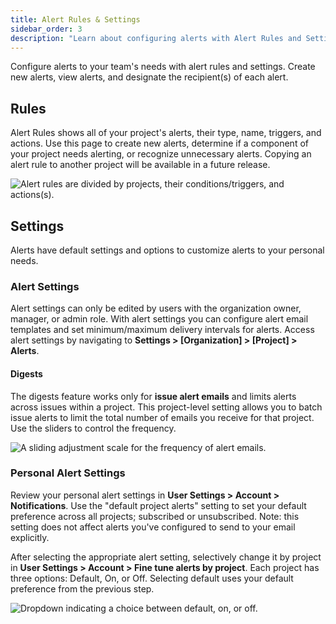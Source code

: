 ```yaml
---
title: Alert Rules & Settings
sidebar_order: 3
description: "Learn about configuring alerts with Alert Rules and Settings."
---
```


Configure alerts to your team's needs with alert rules and settings. Create new alerts, view alerts, and designate the recipient(s) of each alert.

## Rules

Alert Rules shows all of your project's alerts, their type, name, triggers, and actions. Use this page to create new alerts, determine if a component of your project needs alerting, or recognize unnecessary alerts. Copying an alert rule to another project will be available in a future release.

![Alert rules are divided by projects, their conditions/triggers, and actions(s).](alert-listing.png)

## Settings

Alerts have default settings and options to customize alerts to your personal needs.

### Alert Settings

Alert settings can only be edited by users with the organization owner, manager, or admin role. With alert settings you can configure alert email templates and set minimum/maximum delivery intervals for alerts. Access alert settings by navigating to **Settings > [Organization] > [Project] > Alerts**.

#### Digests

The digests feature works only for **issue alert emails** and limits alerts across issues within a project. This project-level setting allows you to batch issue alerts to limit the total number of emails you receive for that project. Use the sliders to control the frequency.

![A sliding adjustment scale for the frequency of alert emails.](alert_digest.png)

### Personal Alert Settings

Review your personal alert settings in **User Settings > Account > Notifications**. Use the "default project alerts" setting to set your default preference across all projects; subscribed or unsubscribed. Note: this setting does not affect alerts you've configured to send to your email explicitly.

After selecting the appropriate alert setting, selectively change it by project in **User Settings > Account > Fine tune alerts by project**. Each project has three options: Default, On, or Off. Selecting default uses your default preference from the previous step.

![Dropdown indicating a choice between default, on, or off.](specific_project_alert.png)

